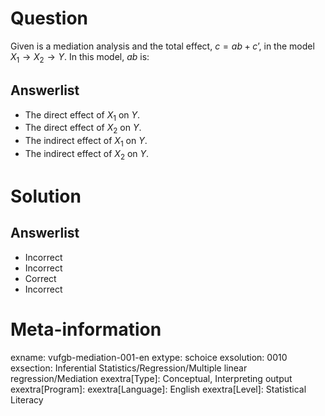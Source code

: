 Question
========

Given is a mediation analysis and the total effect, $c = ab+c’$, in the model $X_{1} \rightarrow X_{2} \rightarrow Y$. In this model, *ab* is:
  
Answerlist
----------
* The direct effect of $X_{1}$ on $Y$.
* The direct effect of $X_{2}$ on $Y$.
* The indirect effect of $X_{1}$ on $Y$.
* The indirect effect of $X_{2}$ on $Y$.

Solution
========

Answerlist
----------
* Incorrect
* Incorrect
* Correct
* Incorrect

Meta-information
================
exname: vufgb-mediation-001-en
extype: schoice
exsolution: 0010
exsection: Inferential Statistics/Regression/Multiple linear regression/Mediation
exextra[Type]: Conceptual, Interpreting output
exextra[Program]: 
exextra[Language]: English
exextra[Level]: Statistical Literacy